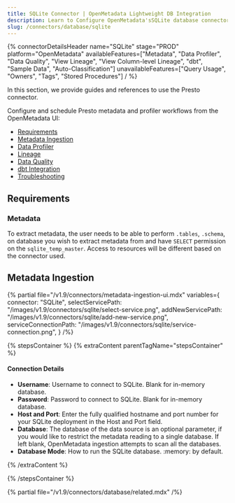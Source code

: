 ```yaml
---
title: SQLite Connector | OpenMetadata Lightweight DB Integration
description: Learn to Configure OpenMetadata'sSQLite database connector for seamless data cataloging. Step-by-step setup guide with examples and troubleshooting tips.
slug: /connectors/database/sqlite
---
```







{% connectorDetailsHeader
name="SQLite"
stage="PROD"
platform="OpenMetadata"
availableFeatures=["Metadata", "Data Profiler", "Data Quality", "View Lineage", "View Column-level Lineage", "dbt", "Sample Data", "Auto-Classification"]
unavailableFeatures=["Query Usage", "Owners", "Tags", "Stored Procedures"]
/ %}

In this section, we provide guides and references to use the Presto connector.

Configure and schedule Presto metadata and profiler workflows from the OpenMetadata UI:

- [Requirements](#requirements)
- [Metadata Ingestion](#metadata-ingestion)
- [Data Profiler](/how-to-guides/data-quality-observability/profiler/workflow)
- [Lineage](/how-to-guides/data-lineage/workflow)
- [Data Quality](/how-to-guides/data-quality-observability/quality)
- [dbt Integration](/connectors/ingestion/workflows/dbt)
- [Troubleshooting](/connectors/database/sqlite/troubleshooting)

<IngestionModeTiles yamlPath="/snippets/connectors/database/sqlite/yaml" />

## Requirements

### Metadata

To extract metadata, the user needs to be able to perform `.tables`, `.schema`, on database you wish to extract metadata from and have `SELECT` permission on the `sqlite_temp_master`. Access to resources will be different based on the connector used.

## Metadata Ingestion

{% partial 
  file="/v1.9/connectors/metadata-ingestion-ui.mdx" 
  variables={
    connector: "SQLite", 
    selectServicePath: "/images/v1.9/connectors/sqlite/select-service.png",
    addNewServicePath: "/images/v1.9/connectors/sqlite/add-new-service.png",
    serviceConnectionPath: "/images/v1.9/connectors/sqlite/service-connection.png",
} 
/%}

{% stepsContainer %}
{% extraContent parentTagName="stepsContainer" %}

#### Connection Details

- **Username**: Username to connect to SQLite. Blank for in-memory database.
- **Password**: Password to connect to SQLite. Blank for in-memory database.
- **Host and Port**: Enter the fully qualified hostname and port number for your SQLite deployment in the Host and Port field.
- **Database**: The database of the data source is an optional parameter, if you would like to restrict the metadata reading to a single database. If left blank, OpenMetadata ingestion attempts to scan all the databases.
- **Database Mode**: How to run the SQLite database. :memory: by default.

<AdvancedConfiguration />

{% /extraContent %}

<TestConnection />

<ConfigureIngestion />

<IngestionScheduleAndDeploy />

{% /stepsContainer %}

{% partial file="/v1.9/connectors/database/related.mdx" /%}
